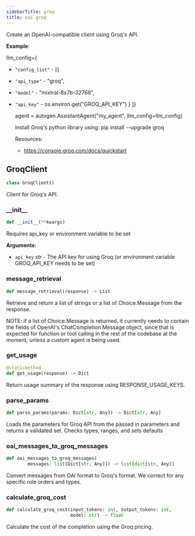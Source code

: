 ```yaml
---
sidebarTitle: groq
title: oai.groq
---
```


Create an OpenAI-compatible client using Groq's API.

**Example**:

  llm_config=\{
- `"config_list"` - [\{
- `"api_type"` - "groq",
- `"model"` - "mixtral-8x7b-32768",
- `"api_key"` - os.environ.get("GROQ_API_KEY")
  }
  ]}
  
  agent = autogen.AssistantAgent("my_agent", llm_config=llm_config)
  
  Install Groq's python library using: pip install --upgrade groq
  
  Resources:
  - https://console.groq.com/docs/quickstart

## GroqClient

```python
class GroqClient()
```

Client for Groq's API.

### \_\_init\_\_

```python
def __init__(**kwargs)
```

Requires api_key or environment variable to be set

**Arguments**:

- `api_key` _str_ - The API key for using Groq (or environment variable GROQ_API_KEY needs to be set)

### message\_retrieval

```python
def message_retrieval(response) -> List
```

Retrieve and return a list of strings or a list of Choice.Message from the response.

NOTE: if a list of Choice.Message is returned, it currently needs to contain the fields of OpenAI's ChatCompletion Message object,
since that is expected for function or tool calling in the rest of the codebase at the moment, unless a custom agent is being used.

### get\_usage

```python
@staticmethod
def get_usage(response) -> Dict
```

Return usage summary of the response using RESPONSE_USAGE_KEYS.

### parse\_params

```python
def parse_params(params: Dict[str, Any]) -> Dict[str, Any]
```

Loads the parameters for Groq API from the passed in parameters and returns a validated set. Checks types, ranges, and sets defaults

### oai\_messages\_to\_groq\_messages

```python
def oai_messages_to_groq_messages(
        messages: list[Dict[str, Any]]) -> list[dict[str, Any]]
```

Convert messages from OAI format to Groq's format.
We correct for any specific role orders and types.

### calculate\_groq\_cost

```python
def calculate_groq_cost(input_tokens: int, output_tokens: int,
                        model: str) -> float
```

Calculate the cost of the completion using the Groq pricing.

